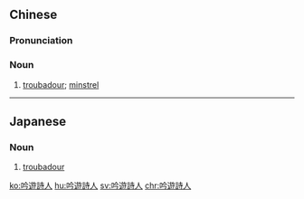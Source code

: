 {{also|吟游诗人|吟游詩人}}
==Chinese==
{{zh-forms|s=吟游诗人|t2=吟游詩人|type=112}}

===Pronunciation===
{{zh-pron
|m=yínyóushīrén
|c=jam4 jau4 si1 jan4
|cat=n
}}

===Noun===
{{zh-noun}}

# [[troubadour]]; [[minstrel]]

----

==Japanese==
{{ja-kanjitab|ぎん|ゆう|し|じん|yomi=o}}

===Noun===
{{ja-noun|ぎんゆう しじん}}

# [[troubadour]]

[[ko:吟遊詩人]]
[[hu:吟遊詩人]]
[[sv:吟遊詩人]]
[[chr:吟遊詩人]]